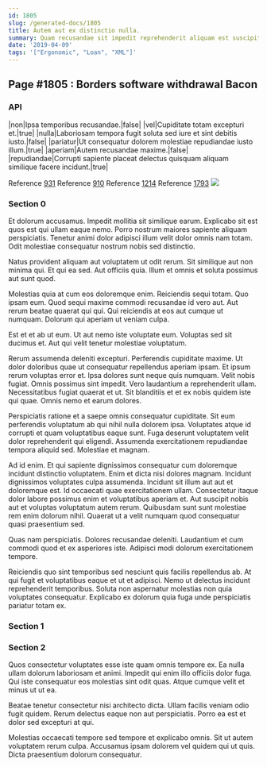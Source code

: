 ```yaml
---
id: 1805
slug: /generated-docs/1805
title: Autem aut ex distinctio nulla.
summary: Quam recusandae sit impedit reprehenderit aliquam est suscipit cumque.
date: '2019-04-09'
tags: '["Ergonomic", "Loan", "XML"]'
---
```


## Page #1805 : Borders software withdrawal Bacon
### API

|non|Ipsa temporibus recusandae.|false|
|vel|Cupiditate totam excepturi et.|true|
|nulla|Laboriosam tempora fugit soluta sed iure et sint debitis iusto.|false|
|pariatur|Ut consequatur dolorem molestiae repudiandae iusto illum.|true|
|aperiam|Autem recusandae maxime.|false|
|repudiandae|Corrupti sapiente placeat delectus quisquam aliquam similique facere incidunt.|true|

Reference [931](/generated-docs/931)
Reference [910](/generated-docs/910)
Reference [1214](/generated-docs/1214)
Reference [1793](/generated-docs/1793)
![](/assets/cats-2.jpg)

### Section 0
Et dolorum accusamus. Impedit mollitia sit similique earum. Explicabo sit est quos est qui ullam eaque nemo. Porro nostrum maiores sapiente aliquam perspiciatis. Tenetur animi dolor adipisci illum velit dolor omnis nam totam. Odit molestiae consequatur nostrum nobis sed distinctio.
 Natus provident aliquam aut voluptatem ut odit rerum. Sit similique aut non minima qui. Et qui ea sed. Aut officiis quia. Illum et omnis et soluta possimus aut sunt quod.
 Molestias quia at cum eos doloremque enim. Reiciendis sequi totam. Quo ipsam eum. Quod sequi maxime commodi recusandae id vero aut.
Aut rerum beatae quaerat qui qui. Qui reiciendis at eos aut cumque ut numquam. Dolorum qui aperiam ut veniam culpa.
 Est et et ab ut eum. Ut aut nemo iste voluptate eum. Voluptas sed sit ducimus et. Aut qui velit tenetur molestiae voluptatum.
 Rerum assumenda deleniti excepturi. Perferendis cupiditate maxime. Ut dolor doloribus quae ut consequatur repellendus aperiam ipsam. Et ipsum rerum voluptas error et. Ipsa dolores sunt neque quis numquam.
Velit nobis fugiat. Omnis possimus sint impedit. Vero laudantium a reprehenderit ullam. Necessitatibus fugiat quaerat et ut. Sit blanditiis et et ex nobis quidem iste qui quae. Omnis nemo et earum dolores.
 Perspiciatis ratione et a saepe omnis consequatur cupiditate. Sit eum perferendis voluptatum ab qui nihil nulla dolorem ipsa. Voluptates atque id corrupti et quam voluptatibus eaque sunt. Fuga deserunt voluptatem velit dolor reprehenderit qui eligendi. Assumenda exercitationem repudiandae tempora aliquid sed. Molestiae et magnam.
 Ad id enim. Et qui sapiente dignissimos consequatur cum doloremque incidunt distinctio voluptatem. Enim et dicta nisi dolores magnam. Incidunt dignissimos voluptates culpa assumenda.
Incidunt sit illum aut aut et doloremque est. Id occaecati quae exercitationem ullam. Consectetur itaque dolor labore possimus enim et voluptatibus aperiam et. Aut suscipit nobis aut et voluptas voluptatum autem rerum. Quibusdam sunt sunt molestiae rem enim dolorum nihil. Quaerat ut a velit numquam quod consequatur quasi praesentium sed.
 Quas nam perspiciatis. Dolores recusandae deleniti. Laudantium et cum commodi quod et ex asperiores iste. Adipisci modi dolorum exercitationem tempore.
 Reiciendis quo sint temporibus sed nesciunt quis facilis repellendus ab. At qui fugit et voluptatibus eaque et ut et adipisci. Nemo ut delectus incidunt reprehenderit temporibus. Soluta non aspernatur molestias non quia voluptates consequatur. Explicabo ex dolorum quia fuga unde perspiciatis pariatur totam ex.
### Section 1

### Section 2
Quos consectetur voluptates esse iste quam omnis tempore ex. Ea nulla ullam dolorum laboriosam et animi. Impedit qui enim illo officiis dolor fuga. Qui iste consequatur eos molestias sint odit quas. Atque cumque velit et minus ut ut ea.
 Beatae tenetur consectetur nisi architecto dicta. Ullam facilis veniam odio fugit quidem. Rerum delectus eaque non aut perspiciatis. Porro ea est et dolor sed excepturi at qui.
 Molestias occaecati tempore sed tempore et explicabo omnis. Sit ut autem voluptatem rerum culpa. Accusamus ipsam dolorem vel quidem qui ut quis. Dicta praesentium dolorum consequatur.

